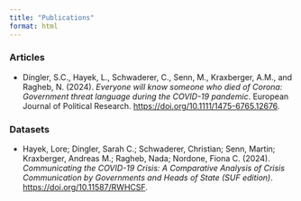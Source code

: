 ```yaml
---
title: "Publications"
format: html
---
```


### Articles

- Dingler, S.C., Hayek, L., Schwaderer, C., Senn, M., Kraxberger, A.M., and Ragheb, N. (2024). *Everyone will know someone who died of Corona: Government threat language during the COVID-19 pandemic*. European Journal of Political Research. [https://doi.org/10.1111/1475-6765.12676](https://doi.org/10.1111/1475-6765.12676).

### Datasets

- Hayek, Lore; Dingler, Sarah C.; Schwaderer, Christian; Senn, Martin; Kraxberger, Andreas M.; Ragheb, Nada; Nordone, Fiona C. (2024). *Communicating the COVID-19 Crisis: A Comparative Analysis of Crisis Communication by Governments and Heads of State (SUF edition)*. [https://doi.org/10.11587/RWHCSF](https://doi.org/10.11587/RWHCSF).
